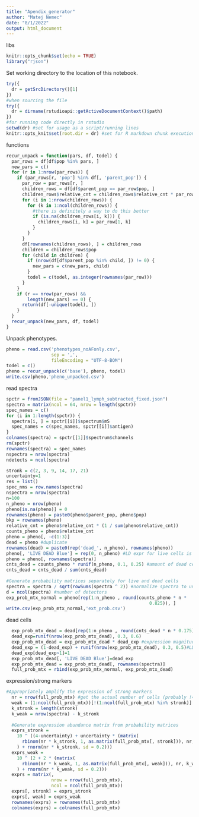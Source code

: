 ```yaml
---
title: "Apendix_generator"
author: "Matej Nemec"
date: "8/1/2022"
output: html_document
---
```

libs
```r
knitr::opts_chunk$set(echo = TRUE)
library("rjson")
```

Set working directory to the location of this notebook.
```r
try({
  dr = getSrcDirectory()[1]
})
#when sourcing the file
try({
  dr = dirname(rstudioapi::getActiveDocumentContext()$path)
})
#for running code directly in rstudio
setwd(dr) #set for usage as a script/running lines
knitr::opts_knit$set(root.dir = dr) #set for R markdown chunk execution
```

functions

```r
recur_unpack = function(pars, df, todel) {
  par_rows = df[df$pop %in% pars, ]
  new_pars = c()
  for (r in 1:nrow(par_rows)) {
    if (par_rows[r, 'pop'] %in% df[, 'parent_pop']) {
      par_row = par_rows[r, ]
      children_rows = df[df$parent_pop == par_row$pop, ]
      children_rows$relative_cnt = children_rows$relative_cnt * par_row$relative_cnt
      for (i in 1:nrow(children_rows)) {
        for (k in 1:ncol(children_rows)) {
          #there is definitely a way to do this better
          if (is.na(children_rows[i, k])) {
            children_rows[i, k] = par_row[1, k]
          }
        }
      }
      df[rownames(children_rows), ] = children_rows
      children = children_rows$pop
      for (child in children) {
        if (nrow(df[df$parent_pop %in% child, ]) != 0) {
          new_pars = c(new_pars, child)
        }
        todel = c(todel, as.integer(rownames(par_row)))
      }
    }
    if (r == nrow(par_rows) &&
        length(new_pars) == 0) {
      return(df[-unique(todel), ])
    }
  }
  recur_unpack(new_pars, df, todel)
}
```

Unpack phenotypes.

```r
pheno = read.csv('phenotypes_noAFonly.csv',
                 sep = ',',
                 fileEncoding = "UTF-8-BOM")
todel = c()
pheno = recur_unpack(c('base'), pheno, todel)
write.csv(pheno,'pheno_unpacked.csv') 
```

read spectra

```r
spctr = fromJSON(file = "panel1_lymph_subtracted_fixed.json")
spectra = matrix(ncol = 64, nrow = length(spctr))
spec_names = c()
for (i in 1:length(spctr)) {
  spectra[i, ] = spctr[[i]]$spectrum$mS
  spec_names = c(spec_names, spctr[[i]]$antigen)
}
colnames(spectra) = spctr[[1]]$spectrum$channels
rm(spctr)
rownames(spectra) = spec_names
nspectra = nrow(spectra)
ndetects = ncol(spectra)
```

```r
stronk = c(2, 3, 9, 14, 17, 21)
uncertainty=1
res = list()
spec_nms = row.names(spectra)
nspectra = nrow(spectra)
n=100
n_pheno = nrow(pheno)
pheno[is.na(pheno)] = 0
rownames(pheno) = paste0(pheno$parent_pop, pheno$pop)
bkp = rownames(pheno)
relative_cnt = pheno$relative_cnt * (1 / sum(pheno$relative_cnt))
counts_pheno = pheno$relative_cnt
pheno = pheno[, -c(1:3)]
dead = pheno #duplicate
rownames(dead) = paste0(rep('dead_', n_pheno), rownames(pheno))
pheno[, 'LIVE DEAD Blue'] = rep(0, n_pheno) #LD expr for live cells is ~0
pheno = pheno[, rownames(spectra)]
cnts_dead = counts_pheno * runif(n_pheno, 0.1, 0.25) #amount of dead cells for each phenotype 10-25%
cnts_dead = cnts_dead / sum(cnts_dead)
  
#Generate probability matrices separately for live and dead cells
spectra = spectra / sqrt(rowSums(spectra ^ 2)) #normalize spectra to unit vector(magnitude=1) this is already done if spectra from panelbuilder
d = ncol(spectra) #number of detectors
exp_prob_mtx_normal = pheno[rep(1:n_pheno , round(counts_pheno * n *
                                                      0.825)), ]
write.csv(exp_prob_mtx_normal,'ext_prob.csv') 
```

dead cells

```r
  exp_prob_mtx_dead = dead[rep(1:n_pheno , round(cnts_dead * n * 0.175)), ]#maybe LD expression should increase(complement) with how dead the cells are - eq. with decrease in expr proportion increase LD expr.
  dead_exp=runif(nrow(exp_prob_mtx_dead), 0.3, 0.6)
  exp_prob_mtx_dead = exp_prob_mtx_dead * dead_exp #expression magnitude for dead cells 30-60%
  dead_exp = (1-dead_exp) + runif(nrow(exp_prob_mtx_dead), 0.3, 0.5)#LD expr for dead cells 60-100%
  dead_exp[dead_exp>1]=1
  exp_prob_mtx_dead[, 'LIVE DEAD Blue']=dead_exp
  exp_prob_mtx_dead = exp_prob_mtx_dead[, rownames(spectra)]
  full_prob_mtx = rbind(exp_prob_mtx_normal, exp_prob_mtx_dead)
```

expression/strong markers

```r
#Appropriately amplify the expression of strong markers
  nr = nrow(full_prob_mtx) #get the actual number of cells (probably !=n because of rounding)
  weak = (1:ncol(full_prob_mtx))[!(1:ncol(full_prob_mtx) %in% stronk)]
  k_stronk = length(stronk)
  k_weak = nrow(spectra) - k_stronk
  
  #Generate expression abundance matrix from probability matrices
  exprs_stronk =
    10 ^ ((4-uncertainty) + uncertainty * (matrix(
      rbinom(nr * k_stronk, 1, as.matrix(full_prob_mtx[, stronk])), nr, k_stronk
    ) + rnorm(nr * k_stronk, sd = 0.2)))
  exprs_weak =
    10 ^ (2 + 2 * (matrix(
      rbinom(nr * k_weak, 1, as.matrix(full_prob_mtx[, weak])), nr, k_weak
    ) + rnorm(nr * k_weak, sd = 0.2)))
  exprs = matrix(,
                 nrow = nrow(full_prob_mtx),
                 ncol = ncol(full_prob_mtx))
  exprs[, stronk] = exprs_stronk
  exprs[, weak] = exprs_weak
  rownames(exprs) = rownames(full_prob_mtx)
  colnames(exprs) = colnames(full_prob_mtx)
```

